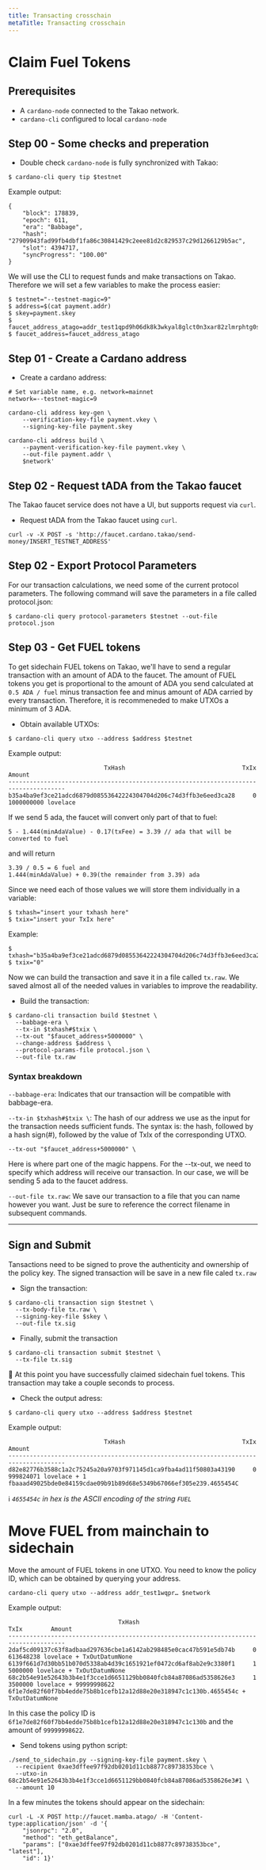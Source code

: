```yaml
---
title: Transacting crosschain
metaTitle: Transacting crosschain
---
```


# Claim Fuel Tokens

## Prerequisites

- A `cardano-node` connected to the Takao network.
- `cardano-cli` configured to local `cardano-node`

## Step 00 - Some checks and preperation

- Double check `cardano-node` is fully synchronized with Takao:

```
$ cardano-cli query tip $testnet
```

Example output:
```
{
    "block": 178839,
    "epoch": 611,
    "era": "Babbage",
    "hash": "27909943fad99fb4dbf1fa86c30841429c2eee81d2c829537c29d1266129b5ac",
    "slot": 4394717,
    "syncProgress": "100.00"
}
```

We will use the CLI to request funds and make transactions on Takao. Therefore we will set a few variables to make the process easier:

```
$ testnet="--testnet-magic=9"
$ address=$(cat payment.addr)
$ skey=payment.skey
$ faucet_address_atago=addr_test1qpd9h06dk8k3wkyal8glct0n3xar82zlmrphtg0sd89g9apx3shn92ckpu82r4jwpq9slgx9ge56gfn7hn0yful8y2wquvvvlk
$ faucet_address=faucet_address_atago
```

## Step 01 - Create a Cardano address

- Create a cardano address:

```
# Set variable name, e.g. network=mainnet
network=--testnet-magic=9

cardano-cli address key-gen \
    --verification-key-file payment.vkey \
    --signing-key-file payment.skey

cardano-cli address build \
    --payment-verification-key-file payment.vkey \
    --out-file payment.addr \
    $network'
```

## Step 02 - Request tADA from the Takao faucet

The Takao faucet service does not have a UI, but supports request via `curl`.

- Request tADA from the Takao faucet using `curl`.

```
curl -v -X POST -s 'http://faucet.cardano.takao/send-money/INSERT_TESTNET_ADDRESS'
```

## Step 02 - Export Protocol Parameters

For our transaction calculations, we need some of the current protocol parameters. The following command will save the parameters in a file called protocol.json:

```
$ cardano-cli query protocol-parameters $testnet --out-file protocol.json
```

## Step 03 - Get FUEL tokens

To get sidechain FUEL tokens on Takao, we'll have to send a regular transaction with an amount of ADA to the faucet. The amount of FUEL tokens you get is proportional to the amount of ADA you send calculated at `0.5 ADA / fuel` minus transaction fee and minus amount of ADA carried by every transaction. Therefore, it is recommeneded to make UTXOs a minimum of 3 ADA.

- Obtain available UTXOs:

```
$ cardano-cli query utxo --address $address $testnet
```

Example output: 
```
                           TxHash                                 TxIx        Amount
--------------------------------------------------------------------------------------
b35a4ba9ef3ce21adcd6879d08553642224304704d206c74d3ffb3e6eed3ca28     0        1000000000 lovelace
```

If we send 5 ada, the faucet will convert only part of that to fuel:

```
5 - 1.444(minAdaValue) - 0.17(txFee) = 3.39 // ada that will be converted to fuel
```

and will return

```
3.39 / 0.5 = 6 fuel and
1.444(minAdaValue) + 0.39(the remainder from 3.39) ada
```

Since we need each of those values we will store them individually in a variable:

```
$ txhash="insert your txhash here"
$ txix="insert your TxIx here"
```

Example:

```
$ txhash="b35a4ba9ef3ce21adcd6879d08553642224304704d206c74d3ffb3e6eed3ca28"
$ txix="0"
```

Now we can build the transaction and save it in a file called `tx.raw`. We saved almost all of the needed values in variables to improve the readability. 

- Build the transaction:

```
$ cardano-cli transaction build $testnet \
  --babbage-era \
  --tx-in $txhash#$txix \
  --tx-out "$faucet_address+5000000" \
  --change-address $address \
  --protocol-params-file protocol.json \
  --out-file tx.raw
```

### Syntax breakdown

`--babbage-era`: Indicates that our transaction will be compatible with babbage-era.

`--tx-in $txhash#$txix \`: The hash of our address we use as the input for the transaction needs sufficient funds. The syntax is: the hash, followed by a hash sign(#), followed by the value of TxIx of the corresponding UTXO.

`--tx-out "$faucet_address+5000000" \`

Here is where part one of the magic happens. For the --tx-out, we need to specify which address will receive our transaction. In our case, we will be sending 5 ada to the faucet address.

`--out-file tx.raw`: We save our transaction to a file that you can name however you want. Just be sure to reference the correct filename in subsequent commands.

---
## Sign and Submit

Tansactions need to be signed to prove the authenticity and ownership of the policy key. The signed transaction will be save in a new file caled `tx.raw`

- Sign the transaction:

```
$ cardano-cli transaction sign $testnet \
  --tx-body-file tx.raw \
  --signing-key-file $skey \
  --out-file tx.sig
```

- Finally, submit the transaction

```
$ cardano-cli transaction submit $testnet \
  --tx-file tx.sig
```

🎉 At this point you have successfully claimed sidechain fuel tokens. This transaction may take a couple seconds to process.

- Check the output adress:

```
$ cardano-cli query utxo --address $address $testnet
```

Example output:
```
                           TxHash                                 TxIx        Amount
--------------------------------------------------------------------------------------
d82e82776b3588c1a2c75245a20a9703f971145d1ca9fba4ad11f50803a43190     0        999824071 lovelace + 1 fbaaad49025bde0e84159cdae09b91b89d68e5349b67066ef305e239.4655454C
```

ℹ️ *`4655454c` in hex is the ASCII encoding of the string `FUEL`*

# Move FUEL from mainchain to sidechain

Move the amount of FUEL tokens in one UTXO. You need to know the policy ID, which can be obtained by querying your address.

```
cardano-cli query utxo --address addr_test1wqpr… $network
```

Example output:

```
                               TxHash                                 TxIx        Amount
--------------------------------------------------------------------------------------
2daf5cd09137c63f8adbaad297636cbe1a6142ab298485e0cac47b591e5db74b     0        613648238 lovelace + TxOutDatumNone
6139f661d7d30bb51b070d5338ab4d39c1651921ef0472cd6af8ab2e9c3380f1     1        5000000 lovelace + TxOutDatumNone
68c2b54e91e52643b3b4e1f3cce1d6651129bb0840fcb84a87086ad5358626e3     1        3500000 lovelace + 99999998622 6f1e7de82f60f7bb4edde75b8b1cefb12a12d88e20e318947c1c130b.4655454c + TxOutDatumNone
```

In this case the policy ID is `6f1e7de82f60f7bb4edde75b8b1cefb12a12d88e20e318947c1c130b` and the amount of `99999998622`.

- Send tokens using python script:

```
./send_to_sidechain.py --signing-key-file payment.skey \
  --recipient 0xae3dffee97f92db0201d11cb8877c89738353bce \
  --utxo-in 68c2b54e91e52643b3b4e1f3cce1d6651129bb0840fcb84a87086ad5358626e3#1 \
  --amount 10
```

In a few minutes the tokens should appear on the sidechain:

```
curl -L -X POST http://faucet.mamba.atago/ -H 'Content-type:application/json' -d '{
    "jsonrpc": "2.0",
    "method": "eth_getBalance",
    "params": ["0xae3dffee97f92db0201d11cb8877c89738353bce", "latest"],
    "id": 1}'
```